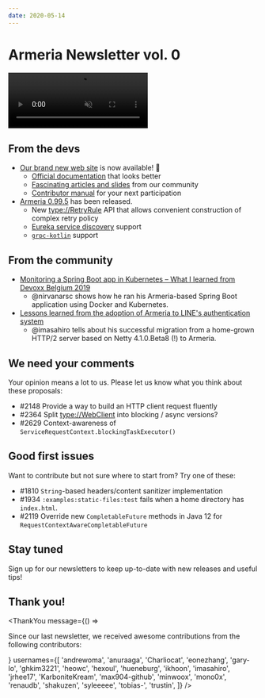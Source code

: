 ```yaml
---
date: 2020-05-14
---
```


# Armeria Newsletter vol. 0

<video class="hideOnReducedMotion" src="../../images/armeria.m4v" preload="none" autoplay muted loop style="width: 282px; height: 112px;">
  <img src="../../images/armeria.gif" loading="lazy" width="282" height="112" />
</video>

## From the devs

- [Our brand new web site](https://armeria.dev/) is now available! 🦄
  - [Official documentation](https://armeria.dev/docs) that looks better
  - [Fascinating articles and slides](https://armeria.dev/community/articles) from our community
  - [Contributor manual](https://armeria.dev/community) for your next participation
- [Armeria 0.99.5](/release-notes/0.99.5) has been released.
  - New <type://RetryRule> API that allows convenient construction of complex retry policy
  - [Eureka service discovery](https://spring.io/guides/gs/service-registration-and-discovery/) support
  - [`grpc-kotlin`](https://github.com/grpc/grpc-kotlin) support

## From the community

- [Monitoring a Spring Boot app in Kubernetes – What I learned from Devoxx Belgium 2019](https://engineering.linecorp.com/en/blog/monitoring-a-spring-boot-app-in-kubernetes-what-i-learned-from-devoxx-belgium-2019/)
  - @nirvanarsc shows how he ran his Armeria-based Spring Boot application using Docker and Kubernetes.
- [Lessons learned from the adoption of Armeria to LINE's authentication system](https://speakerdeck.com/line_developers/lesson-learned-from-the-adoption-of-armeria-to-lines-authentication-system)
  - @imasahiro tells about his successful migration from a home-grown HTTP/2 server based on Netty 4.1.0.Beta8 (!) to Armeria.

## We need your comments

Your opinion means a lot to us. Please let us know what you think about these proposals:

- #2148 Provide a way to build an HTTP client request fluently
- #2364 Split <type://WebClient> into blocking / async versions?
- #2629 Context-awareness of `ServiceRequestContext.blockingTaskExecutor()`

## Good first issues

Want to contribute but not sure where to start from? Try one of these:

- #1810 `String`-based headers/content sanitizer implementation
- #1934 `:examples:static-files:test` fails when a home directory has `index.html`.
- #2119 Override new `CompletableFuture` methods in Java 12 for `RequestContextAwareCompletableFuture`

## Stay tuned

Sign up for our newsletters to keep up-to-date with new releases and useful tips!

<div style="max-width: 320px; margin-top: 0.5rem;">
  <Mailchimp />
</div>

## Thank you!

<ThankYou
  message={() => <p>Since our last newsletter, we received awesome contributions from the following contributors:</p>}
  usernames={[
    'andrewoma',
    'anuraaga',
    'Charliocat',
    'eonezhang',
    'gary-lo',
    'ghkim3221',
    'heowc',
    'hexoul',
    'hueneburg',
    'ikhoon',
    'imasahiro',
    'jrhee17',
    'KarboniteKream',
    'max904-github',
    'minwoox',
    'mono0x',
    'renaudb',
    'shakuzen',
    'syleeeee',
    'tobias-',
    'trustin',
  ]}
/>
